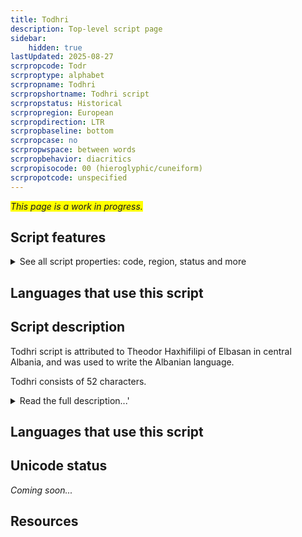```yaml
---
title: Todhri
description: Top-level script page
sidebar:
    hidden: true
lastUpdated: 2025-08-27
scrpropcode: Todr
scrproptype: alphabet
scrpropname: Todhri
scrpropshortname: Todhri script
scrpropstatus: Historical
scrpropregion: European
scrpropdirection: LTR
scrpropbaseline: bottom
scrpropcase: no
scrpropwspace: between words
scrpropbehavior: diacritics
scrpropisocode: 00 (hieroglyphic/cuneiform)
scrpropotcode: unspecified
---
```


<span style='background-color:yellow'>_This page is a work in progress._</span>


## Script features

<details>
<summary> See all script properties: code, region, status and more</summary>
<ScriptInfo />
</details>

## Languages that use this script

<WsList script='Todr' wsMax='5' />

## Script description

Todhri script is attributed to Theodor Haxhifilipi of Elbasan in central Albania, and was used to write the Albanian language.

Todhri consists of 52 characters.

<details>
<summary>Read the full description...'</summary>Todhri was used in the 18th  and the 19th centuries to write Biblical texts. Merchants also used the script for correspondence and record-keeping. 

_This script is not currently recognized by the [ISO 15924 standard](http://www.unicode.org/iso15924/), but is included in ScriptSource for research purposes. If you have any information on this script, please add the information to this site. Your contributions can be a great help in refining and expanding the ISO 15924 standard. The [Script Encoding Initiative](http://www.linguistics.berkeley.edu/sei/) is working to support the inclusion of this script in the standard, and contributions here will support their efforts._
</details>

## Languages that use this script

<WsList script='Todr' wsMax='5' />

## Unicode status

_Coming soon..._

## Resources

<ScriptResources detailSummary='seemore' />

